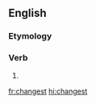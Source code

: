 ==English==

===Etymology===
{{suffix|change|est|lang=en}}

===Verb===
{{head|en|verb form}}

# {{en-archaic second-person singular of|change}}

[[fr:changest]]
[[hi:changest]]